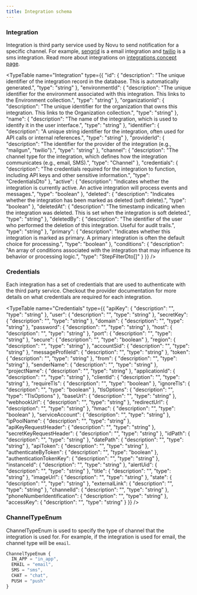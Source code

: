 ```yaml
---
title: Integration schema
---
```


### Integration

Integration is third party service used by Novu to send notification for a specific channel. For example, [sengrid](/platform/integrations/email/sendgrid) is a email integration and [twilio](/platform/integrations/sms/twilio) is a sms integration. Read more about integrations on [integrations concept page](/platform/concepts/integrations). 

<TypeTable name="Integration" type={{
  "id": {
    "description": "The unique identifier of the integration record in the database. This is automatically generated.",
    "type": "string"
  },
  "environmentId": {
    "description": "The unique identifier for the environment associated with this integration. This links to the Environment collection.",
    "type": "string"
  },
  "organizationId": {
    "description": "The unique identifier for the organization that owns this integration. This links to the Organization collection.",
    "type": "string"
  },
  "name": {
    "description": "The name of the integration, which is used to identify it in the user interface.",
    "type": "string"
  },
  "identifier": {
    "description": "A unique string identifier for the integration, often used for API calls or internal references.",
    "type": "string"
  },
  "providerId": {
    "description": "The identifier for the provider of the integration (e.g., \"mailgun\", \"twilio\").",
    "type": "string"
  },
  "channel": {
    "description": "The channel type for the integration, which defines how the integration communicates (e.g., email, SMS).",
    "type": "Channel"
  },
  "credentials": {
    "description": "The credentials required for the integration to function, including API keys and other sensitive information.",
    "type": "CredentialsDto"
  },
  "active": {
    "description": "Indicates whether the integration is currently active. An active integration will process events and messages.",
    "type": "boolean"
  },
  "deleted": {
    "description": "Indicates whether the integration has been marked as deleted (soft delete).",
    "type": "boolean"
  },
  "deletedAt": {
    "description": "The timestamp indicating when the integration was deleted. This is set when the integration is soft deleted.",
    "type": "string"
  },
  "deletedBy": {
    "description": "The identifier of the user who performed the deletion of this integration. Useful for audit trails.",
    "type": "string"
  },
  "primary": {
    "description": "Indicates whether this integration is marked as primary. A primary integration is often the default choice for processing.",
    "type": "boolean"
  },
  "conditions": {
    "description": "An array of conditions associated with the integration that may influence its behavior or processing logic.",
    "type": "StepFilterDto[]"
  }
}} />

### Credentials

Each integration has a set of credentials that are used to authenticate with the third party service. Checkout the provider documentation for more details on what credentials are required for each integration.

<TypeTable name="Credentials" type={{
  "apiKey": {
    "description": "",
    "type": "string"
  },
  "user": {
    "description": "",
    "type": "string"
  },
  "secretKey": {
    "description": "",
    "type": "string"
  },
  "domain": {
    "description": "",
    "type": "string"
  },
  "password": {
    "description": "",
    "type": "string"
  },
  "host": {
    "description": "",
    "type": "string"
  },
  "port": {
    "description": "",
    "type": "string"
  },
  "secure": {
    "description": "",
    "type": "boolean"
  },
  "region": {
    "description": "",
    "type": "string"
  },
  "accountSid": {
    "description": "",
    "type": "string"
  },
  "messageProfileId": {
    "description": "",
    "type": "string"
  },
  "token": {
    "description": "",
    "type": "string"
  },
  "from": {
    "description": "",
    "type": "string"
  },
  "senderName": {
    "description": "",
    "type": "string"
  },
  "projectName": {
    "description": "",
    "type": "string"
  },
  "applicationId": {
    "description": "",
    "type": "string"
  },
  "clientId": {
    "description": "",
    "type": "string"
  },
  "requireTls": {
    "description": "",
    "type": "boolean"
  },
  "ignoreTls": {
    "description": "",
    "type": "boolean"
  },
  "tlsOptions": {
    "description": "",
    "type": "TlsOptions"
  },
  "baseUrl": {
    "description": "",
    "type": "string"
  },
  "webhookUrl": {
    "description": "",
    "type": "string"
  },
  "redirectUrl": {
    "description": "",
    "type": "string"
  },
  "hmac": {
    "description": "",
    "type": "boolean"
  },
  "serviceAccount": {
    "description": "",
    "type": "string"
  },
  "ipPoolName": {
    "description": "",
    "type": "string"
  },
  "apiKeyRequestHeader": {
    "description": "",
    "type": "string"
  },
  "secretKeyRequestHeader": {
    "description": "",
    "type": "string"
  },
  "idPath": {
    "description": "",
    "type": "string"
  },
  "datePath": {
    "description": "",
    "type": "string"
  },
  "apiToken": {
    "description": "",
    "type": "string"
  },
  "authenticateByToken": {
    "description": "",
    "type": "boolean"
  },
  "authenticationTokenKey": {
    "description": "",
    "type": "string"
  },
  "instanceId": {
    "description": "",
    "type": "string"
  },
  "alertUid": {
    "description": "",
    "type": "string"
  },
  "title": {
    "description": "",
    "type": "string"
  },
  "imageUrl": {
    "description": "",
    "type": "string"
  },
  "state": {
    "description": "",
    "type": "string"
  },
  "externalLink": {
    "description": "",
    "type": "string"
  },
  "channelId": {
    "description": "",
    "type": "string"
  },
  "phoneNumberIdentification": {
    "description": "",
    "type": "string"
  },
  "accessKey": {
    "description": "",
    "type": "string"
  }
}} />

### ChannelTypeEnum

ChannelTypeEnum is used to specify the type of channel that the integration is used for. For example, if the integration is used for email, the channel type will be `email`.

```typescript
ChannelTypeEnum {
  IN_APP = "in_app",
  EMAIL = "email",
  SMS = "sms",
  CHAT = "chat",
  PUSH = "push"
}
```
